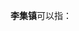 '''李集镇'''可以指：
{{PRC admin/disambig|32/03/24/105/000|41/11/03/106/000|41/14/26/104/000}}
{{disambig|cat=三字中国镇名消歧义}}